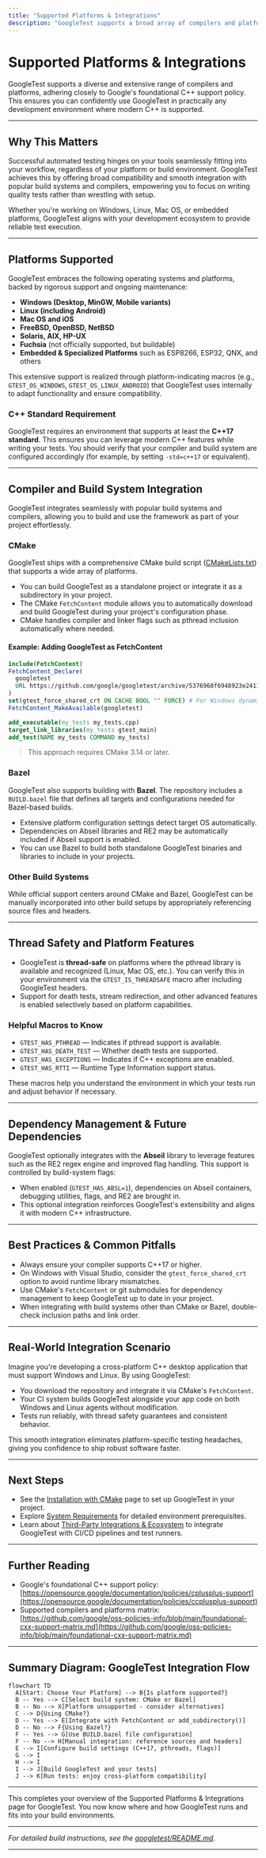 ```yaml
---
title: "Supported Platforms & Integrations"
description: "GoogleTest supports a broad array of compilers and platforms, adhering to Google’s foundational C++ support policy. This page lays out the scope of supported environments, summarizes future dependencies (like Abseil), and describes how GoogleTest integrates smoothly into diverse development workflows."
---
```


# Supported Platforms & Integrations

GoogleTest supports a diverse and extensive range of compilers and platforms, adhering closely to Google's foundational C++ support policy. This ensures you can confidently use GoogleTest in practically any development environment where modern C++ is supported.

---

## Why This Matters

Successful automated testing hinges on your tools seamlessly fitting into your workflow, regardless of your platform or build environment. GoogleTest achieves this by offering broad compatibility and smooth integration with popular build systems and compilers, empowering you to focus on writing quality tests rather than wrestling with setup.

Whether you're working on Windows, Linux, Mac OS, or embedded platforms, GoogleTest aligns with your development ecosystem to provide reliable test execution.

---

## Platforms Supported

GoogleTest embraces the following operating systems and platforms, backed by rigorous support and ongoing maintenance:

- **Windows (Desktop, MinGW, Mobile variants)**
- **Linux (including Android)**
- **Mac OS and iOS**
- **FreeBSD, OpenBSD, NetBSD**
- **Solaris, AIX, HP-UX**
- **Fuchsia** (not officially supported, but buildable)
- **Embedded & Specialized Platforms** such as ESP8266, ESP32, QNX, and others

This extensive support is realized through platform-indicating macros (e.g., `GTEST_OS_WINDOWS`, `GTEST_OS_LINUX_ANDROID`) that GoogleTest uses internally to adapt functionality and ensure compatibility.

### C++ Standard Requirement

GoogleTest requires an environment that supports at least the **C++17 standard**. This ensures you can leverage modern C++ features while writing your tests. You should verify that your compiler and build system are configured accordingly (for example, by setting `-std=c++17` or equivalent).

---

## Compiler and Build System Integration

GoogleTest integrates seamlessly with popular build systems and compilers, allowing you to build and use the framework as part of your project effortlessly.

### CMake

GoogleTest ships with a comprehensive CMake build script ([CMakeLists.txt](https://github.com/google/googletest/blob/main/CMakeLists.txt)) that supports a wide array of platforms.

- You can build GoogleTest as a standalone project or integrate it as a subdirectory in your project.
- The CMake `FetchContent` module allows you to automatically download and build GoogleTest during your project's configuration phase.
- CMake handles compiler and linker flags such as pthread inclusion automatically where needed.

#### Example: Adding GoogleTest as FetchContent
```cmake
include(FetchContent)
FetchContent_Declare(
  googletest
  URL https://github.com/google/googletest/archive/5376968f6948923e2411081fd9372e71a59d8e77.zip
)
set(gtest_force_shared_crt ON CACHE BOOL "" FORCE) # For Windows dynamic CRT compatibility
FetchContent_MakeAvailable(googletest)

add_executable(my_tests my_tests.cpp)
target_link_libraries(my_tests gtest_main)
add_test(NAME my_tests COMMAND my_tests)
```

> This approach requires CMake 3.14 or later.

### Bazel

GoogleTest also supports building with **Bazel**. The repository includes a `BUILD.bazel` file that defines all targets and configurations needed for Bazel-based builds.

- Extensive platform configuration settings detect target OS automatically.
- Dependencies on Abseil libraries and RE2 may be automatically included if Abseil support is enabled.
- You can use Bazel to build both standalone GoogleTest binaries and libraries to include in your projects.

### Other Build Systems

While official support centers around CMake and Bazel, GoogleTest can be manually incorporated into other build setups by appropriately referencing source files and headers.

---

## Thread Safety and Platform Features

- GoogleTest is **thread-safe** on platforms where the pthread library is available and recognized (Linux, Mac OS, etc.). You can verify this in your environment via the `GTEST_IS_THREADSAFE` macro after including GoogleTest headers.
- Support for death tests, stream redirection, and other advanced features is enabled selectively based on platform capabilities.

### Helpful Macros to Know

- `GTEST_HAS_PTHREAD` — Indicates if pthread support is available.
- `GTEST_HAS_DEATH_TEST` — Whether death tests are supported.
- `GTEST_HAS_EXCEPTIONS` — Indicates if C++ exceptions are enabled.
- `GTEST_HAS_RTTI` — Runtime Type Information support status.

These macros help you understand the environment in which your tests run and adjust behavior if necessary.

---

## Dependency Management & Future Dependencies

GoogleTest optionally integrates with the **Abseil** library to leverage features such as the RE2 regex engine and improved flag handling. This support is controlled by build-system flags:

- When enabled (`GTEST_HAS_ABSL=1`), dependencies on Abseil containers, debugging utilities, flags, and RE2 are brought in.
- This optional integration reinforces GoogleTest's extensibility and aligns it with modern C++ infrastructure.

---

## Best Practices & Common Pitfalls

- Always ensure your compiler supports C++17 or higher.
- On Windows with Visual Studio, consider the `gtest_force_shared_crt` option to avoid runtime library mismatches.
- Use CMake's `FetchContent` or git submodules for dependency management to keep GoogleTest up to date in your project.
- When integrating with build systems other than CMake or Bazel, double-check inclusion paths and link order.

---

## Real-World Integration Scenario

Imagine you're developing a cross-platform C++ desktop application that must support Windows and Linux. By using GoogleTest:
- You download the repository and integrate it via CMake's `FetchContent`.
- Your CI system builds GoogleTest alongside your app code on both Windows and Linux agents without modification.
- Tests run reliably, with thread safety guarantees and consistent behavior.

This smooth integration eliminates platform-specific testing headaches, giving you confidence to ship robust software faster.

---

## Next Steps

- See the [Installation with CMake](https://example.com/getting-started/prerequisites-installation/installation-cmake) page to set up GoogleTest in your project.
- Explore [System Requirements](https://example.com/getting-started/prerequisites-installation/system-requirements) for detailed environment prerequisites.
- Learn about [Third-Party Integrations & Ecosystem](https://example.com/overview/feature_overview_and_use_cases/integration_with_tools) to integrate GoogleTest with CI/CD pipelines and test runners.

---

## Further Reading

- Google's foundational C++ support policy: [https://opensource.google/documentation/policies/cplusplus-support](https://opensource.google/documentation/policies/ccplusplus-support)
- Supported compilers and platforms matrix: [https://github.com/google/oss-policies-info/blob/main/foundational-cxx-support-matrix.md](https://github.com/google/oss-policies-info/blob/main/foundational-cxx-support-matrix.md)

---

## Summary Diagram: GoogleTest Integration Flow
```mermaid
flowchart TD
  A[Start: Choose Your Platform] --> B{Is platform supported?}
  B -- Yes --> C[Select build system: CMake or Bazel]
  B -- No --> X[Platform unsupported - consider alternatives]
  C --> D{Using CMake?}
  D -- Yes --> E[Integrate with FetchContent or add_subdirectory()]
  D -- No --> F{Using Bazel?}
  F -- Yes --> G[Use BUILD.bazel file configuration]
  F -- No --> H[Manual integration: reference sources and headers]
  E --> I[Configure build settings (C++17, pthreads, flags)]
  G --> I
  H --> I
  I --> J[Build GoogleTest and your tests]
  J --> K[Run tests: enjoy cross-platform compatibility]
```

---

This completes your overview of the Supported Platforms & Integrations page for GoogleTest. You now know where and how GoogleTest runs and fits into your build environments.

---

_For detailed build instructions, see the [googletest/README.md](https://github.com/google/googletest/blob/main/googletest/README.md)._

---